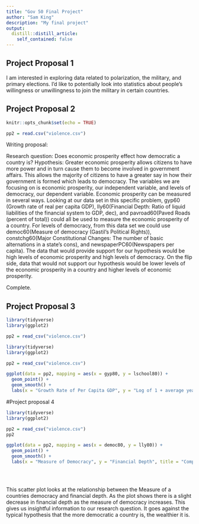 ```yaml
---
title: "Gov 50 Final Project"
author: "Sam King"
description: "My final project"
output:
  distill::distill_article:
    self_contained: false
---
```




## Project Proposal 1

I am interested in exploring data related to polarization, the military, and primary elections. I'd like to potentially look into statistics about people's willingness or unwillingness to join the military in certain countries.

## Project Proposal 2


```r
knitr::opts_chunk$set(echo = TRUE)
```

```r
pp2 = read.csv("violence.csv")
```


Writing proposal:

Research question: Does economic prosperity effect how democratic a country is?
Hypothesis: Greater economic prosperity allows citizens to have more power and in turn cause them to become involved in government affairs. This allows the majority of citizens to have a greater say in how their government is formed which leads to democracy. The variables we are focusing on is economic prosperity, our independent variable, and levels of democracy, our dependent variable. Economic prosperity can be measured in several ways. Looking at our data set in this specific problem, gyp60 (Growth rate of real per capita GDP), lly60(Financial Depth: Ratio of liquid liabilities of the financial system to GDP, dec), and pavroad60(Paved Roads (percent of total)) could all be used to measure the economic prosperity of a country. For levels of democracy, from this data set we could use democ60(Measure of democracy (Gastil's Political Rights)), constchg60(Major Constitutional Changes: The number of basic alternations in a state's cons), and newspaperPC60(Newspapers per capita). The data that would provide support for our hypothesis would be high levels of economic prosperity and high levels of democracy. On the flip side, data that would not support our hypothesis would be lower levels of the economic prosperity in a country and higher levels of economic prosperity. 

Complete. 

## Project Proposal 3

```r
library(tidyverse)
library(ggplot2)

pp2 = read_csv("violence.csv")
```
```r
library(tidyverse)
library(ggplot2)

pp2 = read_csv("violence.csv")

ggplot(data = pp2, mapping = aes(x = gyp80, y = lschool80)) + 
  geom_point() + 
  geom_smooth() + 
  labs(x = "Growth Rate of Per Capita GDP", y = "Log of 1 + average years of school attainment", title = "Schooling and GDP per capita growth")
```

#Project proposal 4

```r
library(tidyverse)
library(ggplot2)

pp2 = read_csv("violence.csv")
pp2

ggplot(data = pp2, mapping = aes(x = democ80, y = lly80)) + 
  geom_point() + 
  geom_smooth() +
  labs(x = "Measure of Democracy", y = "Financial Depth", title = "Comparing Measure of Democracy and Financial Depth")
  

  
```
This scatter plot looks at the relationship between the Measure of a countries democracy and financial depth. As the plot shows there is a slight decrease in financial depth as the measure of democracy increases. This gives us insightful information to our research question. It goes against the typical hypothesis that the more democratic a country is, the wealthier it is. 

